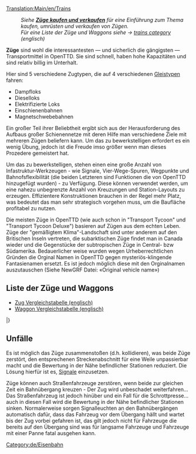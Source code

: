 [[Translation:Main/en/Trains]]{{de/Inhaltsverzeichnis}}
:''Siehe '''[[Main/de/Züge kaufen und verkaufen|Züge kaufen und verkaufen]]''' für eine Einführung zum Thema kaufen, umrüsten und verkaufen von Zügen.''
:''Für eine Liste der Züge und Waggons siehe -> [[Category/en/Trains|trains category]] (englisch)''

'''Züge''' sind wohl die interessantesten — und sicherlich die gängigsten — Transportmittel in OpenTTD. Sie sind schnell, haben hohe Kapazitäten und sind relativ billig im Unterhalt. 

Hier sind 5 verschiedene Zugtypen, die auf 4 verschiedenen [[Main/de/Gleistyp|Gleistypen]] fahren:
*Dampfloks
*Dieselloks
*Elektrifizierte Loks
*Einschienenbahnen
*Magnetschwebebahnen


Ein großer Teil ihrer Beliebtheit ergibt sich aus der Herausforderung des Aufbaus großer Schienennetze mit deren Hilfe man verschiedene Ziele mit mehreren Zügen beliefern kann. Um das zu bewerkstelligen erfordert es ein wenig Übung, jedoch ist die Freude imso größer wenn man dieses Prozedere gemeistert hat.

Um das zu bewerkstelligen, stehen einen eine große Anzahl von Infastruktur-Werkzeugen - wie Signale, Vier-Wege-Spuren, Wegpunkte und Bahnofsflexibilität (die beiden Letzteren sind Funktionen die von OpenTTD hinzugefügt wurden) - zu Verfügung.
Diese können verwendet werden, um eine nahezu unbegrenzte Anzahl von Kreuzungen und Station-Layouts zu erzeugen.
Effizientere Konstruktionen brauchen in der Regel mehr Platz, was bedeutet das man sehr strategisch vorgehen muss, um die Baufläche profitabel zu nutzen.

Die meisten Züge in OpenTTD (wie auch schon in "Transport Tycoon" und "Transport Tycoon Deluxe") basieren auf Zügen aus dem echten Leben. Züge der "gemäßigtem Klima"-Landschaft sind unter anderem auf den Britischen Inseln vertreten, die subarktischen Züge findet man in Canada wieder und die Gegenstücke der subtropischen Züge in Central- bzw Südamerika. Bedauerlicher weise wurden wegen Urheberrechtlichen Gründen die Orginal Namen in OpenTTD gegen mysteriös-klingende Fantasienamen ersetzt. Es ist jedoch möglich diese mit den Orginalnamen auszutauschen (Siehe NewGRF Datei: «Original vehicle name»)  

==Liste der Züge und Waggons==

* [[Main/en/Train Comparison|Zug Vergleichstabelle (englisch)]]
* [[Main/en/Carriages Comparison|Waggon Vergleichstabelle (englisch)]]

{{Template:FahrzeugListe/Start/De}}
{{Template:VehicleTable/Header|Dampf}}
{{Template:VehicleTable/Row
|
*[[File:en/Kirbypaultank.png|Kirby Paul Tank Zugmaschine]] [[Main/de/Kirby Paul Tank|Kirby Paul Tank]]
*[[File:en/Chaneyjubilee.png|Chaney "Jubilee" Zugmaschine]] [[Main/de/Chaney "Jubilee"|Chaney "Jubilee"]]
*[[File:en/Ginzua4.png|Ginzu "A4" Zugmaschine]] [[Main/de/Ginzu "A4"|Ginzu "A4"]]
*[[File:en/Sh8p.png|SH "8P" Zugmaschine]] [[Main/de/SH "8P"|SH "8P"]]
|
*[[File:en/Wills280.png|Wills 2-8-0 Zugmaschine]] [[Main/de/Wills 2-8-0|Wills 2-8-0]]
|
*[[File:en/Wills280.png|Wills 2-8-0 Zugmaschine]] [[Main/de/Wills 2-8-0|Wills 2-8-0]]
|
*[[File:en/Powernautchoochoo.png|Ploddyphut Choo-Choo Zugmaschine]] [[Main/de/Ploddyphut Choo-Choo|Ploddyphut Choo-Choo]]
*[[File:en/Ploddyphutchoochoo.png|Powernaut Choo-Choo Zugmaschine]] [[Main/de/Powernaut Choo-Choo|Powernaut Choo-Choo]]
*[[File:en/Mightymoverchoochoo.png|Might Mover Choo-Choo Zugmaschine]] [[Main/de/Mightymover Choo-Choo|Mightymover Choo-Choo]]
}}
{{Template:VehicleTable/Header|Diesel}}
{{Template:VehicleTable/Row
|
*[[File:en/Manleymoreldmu.png|Manley-Morel DMU Zugmaschine]] [[Main/de/Manley-Morel DMU|Manley-Morel DMU]]
*[[File:en/Shhendry25.png|SH/Hendry "25" Zugmaschine]] [[Main/de/SH/Hendry "25"|SH/Hendry "25"]]
*[[File:en/Uu37.png|UU "37" Zugmaschine]] [[Main/de/UU "37"|UU "37"]]
*[[File:en/Floss47.png|Floss "47" Zugmaschine]] [[Main/de/Floss "47"|Floss "47"]]
*[[File:en/Sh125.png|SH "125" Zugmaschine]] [[Main/de/SH "125"|SH "125"]]
*[[File:en/Dash.png|"Dash" Zugmaschine]] [[Main/de/Dash|'Dash']]
|
*[[File:en/Mjs250.png|MJS 250 Zugmaschine]] [[Main/de/MJS250|MJS250]]
*[[File:en/Kelling3100.png|Kelling 3100 Zugmaschine]] [[Main/de/Kelling 3100|Kelling 3100]]
*[[File:en/Cs4000.png|CS4000 Zugmaschine]] [[Main/de/CS4000|CS4000]]
*[[File:en/Cs2400.png|CS2400 Zugmaschine]] [[Main/de/CS2400|CS2400]]
*[[File:en/Mjs1000.png|MJS 1000 Zugmaschine]] [[Main/de/MJS 1000|MJS 1000]]
*[[File:en/Centennial.png|Centennial Zugmaschine]] [[Main/de/Centennial|Centennial]]
*[[File:en/Turnerturbo.png|Turner Turbo]] [[Main/de/Turner Turbo|Turner Turbo]]
|
*[[File:en/Mjs250.png|MJS 250 Zugmaschine]] [[Main/de/MJS250|MJS250]]
*[[File:en/Kelling3100.png|Kelling 3100 Zugmaschine]] [[Main/de/Kelling 3100|Kelling 3100]]
*[[File:en/Cs4000.png|CS4000 Zugmaschine]] [[Main/de/CS4000|CS4000]]
*[[File:en/Cs2400.png|CS2400 Zugmaschine]] [[Main/de/CS2400|CS2400]]
*[[File:en/Mjs1000.png|MJS 1000 Zugmaschine]] [[Main/de/MJS 1000|MJS 1000]]
*[[File:en/Centennial.png|Centennial Zugmaschine]] [[Main/de/Centennial|Centennial]]
*[[File:en/Turnerturbo.png|Turner Turbo]] [[Main/de/Turner Turbo|Turner Turbo]]
|
*[[File:en/Ploddyphutdiesel.png|Ploddyphut Diesel]] [[Main/de/Ploddyphut Diesel|Ploddyphut Diesel]]
*[[File:en/Powernautdiesel.png|Powernaut Diesel]] [[Main/de/Powernaut Diesel|Powernaut Diesel]]
}}
{{Template:VehicleTable/Header|Elektrisch}}
{{Template:VehicleTable/Row
|
*[[File:en/Sh30.png|SH "30" Zugmaschine]] [[Main/de/SH "30"|SH "30"]]
*[[File:en/Sh40.png|SH "40" Zugmaschine]] [[Main/de/SH "40"|SH "40"]]
*[[File:en/Tim.png|"T.I.M" Zugmaschine]] [[Main/de/"T.I.M."|"T.I.M."]]
*[[File:en/Asiastar.png|"Asiastar" Zugmaschine]] [[Main/de/AsiaStar|"AsiaStar"]]
|
Keine
|
Keine
|
Keine
}}
{{Template:VehicleTable/Header|Einschienenbahn}}
{{Template:VehicleTable/Row
|
*[[File:en/X2001.png|X2001 Monorail Zugmaschine]] [[Main/de/X2001|'X2001']]
*[[File:en/Millenniumz1.png|Milennium 'Z1' Monorail Zugmaschine]] [[Main/de/Millennium Z1|'Millennium Z1']]
|
*[[File:en/X2001.png|X2001 Monorail Zugmaschine]] [[Main/de/X2001|'X2001']]
*[[File:en/Millenniumz1.png|Milennium 'Z1' Monorail Zugmaschine]] [[Main/de/Millennium Z1|'Millennium Z1']]
|
*[[File:en/X2001.png|X2001 Monorail Zugmaschine]] [[Main/de/X2001|'X2001']]
*[[File:en/Millenniumz1.png|Milennium 'Z1' Monorail Zugmaschine]] [[Main/de/Millennium Z1|'Millennium Z1']]
|
*[[File:en/Wizzowowz99.png|Wizzowow 'Z99' Monorail Zugmaschine]] [[Main/de/Wizzowow Z99|Wizzowow Z99]]
}}
{{Template:VehicleTable/Header|Magnetschwebebahn}}
{{Template:VehicleTable/Row
|
*[[File:en/Lev1leviathan.png|MagLev Zugmaschine 1: Leviathan]] [[Main/de/Lev1 'Leviathan'|Lev1 'Leviathan']]
*[[File:en/Lev2cyclops.png|MagLev Zugmaschine 2: Cyclops]] [[Main/de/Lev2 'Cyclops'|Lev2 'Cyclops']]
*[[File:en/Lev3pegasus.png|MagLev Zugmaschine 3: Pegasus]] [[Main/de/Lev3 'Pegasus'|Lev3 'Pegasus']]
*[[File:en/Lev4chimaerarhead.png|MagLev Zugmaschine 4: Chimaera (front)]] [[Main/de/Lev4 'Chimaera'|Lev4 'Chimaera']]
|
*[[File:en/Lev1leviathan.png|MagLev Zugmaschine 1: Leviathan]] [[Main/de/Lev1 'Leviathan'|Lev1 'Leviathan']]
*[[File:en/Lev2cyclops.png|MagLev Zugmaschine 2: Cyclops]] [[Main/de/Lev2 'Cyclops'|Lev2 'Cyclops']]
*[[File:en/Lev3pegasus.png|MagLev Zugmaschine 3: Pegasus]] [[Main/de/Lev3 'Pegasus'|Lev3 'Pegasus']]
*[[File:en/Lev4chimaerarhead.png|MagLev Zugmaschine 4: Chimaera (front)]] [[Main/de/Lev4 'Chimaera'|Lev4 'Chimaera']]
|
*[[File:en/Lev1leviathan.png|MagLev Zugmaschine 1: Leviathan]] [[Main/de/Lev1 'Leviathan'|Lev1 'Leviathan']]
*[[File:en/Lev2cyclops.png|MagLev Zugmaschine 2: Cyclops]] [[Main/de/Lev2 'Cyclops'|Lev2 'Cyclops']]
*[[File:en/Lev3pegasus.png|MagLev Zugmaschine 3: Pegasus]] [[Main/de/Lev3 'Pegasus'|Lev3 'Pegasus']]
*[[File:en/Lev4chimaerarhead.png|MagLev Zugmaschine 4: Chimaera (front)]] [[Main/de/Lev4 'Chimaera'|Lev4 'Chimaera']]
|
*[[File:en/Wizzowowrocketeer.png|Toyland Wizzowow Rocketeer]] [[Main/de/Wizzowow Rocketeer|Wizzowow Rocketeer]]
}}
{{Template:VehicleTable/Header|Waggons}}
{{Template:VehicleTable/Row
|
*[[File:en/Passengercarriage.png|Standard Passenger Carriage]] [[Main/de/Passagierwaggon|Passagierwaggon]]
*[[File:en/Mailvan.png|Standard Mail Van]] [[Main/de/Postwaggon|Postwaggon]]
*[[File:en/Coaltruck.png|Standard Coal Truck]] [[Main/de/Kohlewaggon|Kohlewaggon]]
*[[File:en/OilTanker.png|Standard Oil Tanker]] [[Main/de/Öltanker|Öltanker/De]]
*[[File:en/Livestockvan.png|Standard Livestock Van]] [[Main/de/Lebensmitteltransporter|Lebensmitteltransporter]]
*[[File:en/Goodsvan.png|Standard Goods Van]] [[Main/de/Güterwaggon|Güterwaggon]]
*[[File:en/Grainhopper.png|Standard Grain Hopper]] [[Main/de/Getreidewaggon|Getreidewaggon]]
*[[File:en/Woodtruck.png|Standard Wood Truck]] [[Main/de/Holzwaggon|Holzwaggon]]
*[[File:en/Ironorehopper.png|Standard Iron Ore Hopper]] [[Main/de/Eisenerzwaggon|Eisenerzwaggon]]
*[[File:en/Steeltruck.png|Standard Steel Truck]] [[Main/de/Stahltransporter|Stahltransporter]]
*[[File:en/Armouredvan.png|Standard Armoured Van]] [[Main/de/Sicherheitstransporter|Sicherheitstransporter]]
|
*[[File:en/Passengercarriagex.png|Tropical and Sub-arctic Passenger Carriage]] [[Main/de/Passagierwaggon|Passagierwaggon]]
*[[File:en/Mailvan.png|Standard Mail Van]] [[Main/de/Postwaggon|Postwaggon]]
*[[File:en/Coaltruck.png|Standard Coal Truck]] [[Main/de/Kohlewaggon|Kohlewaggon]]
*[[File:en/OilTanker.png|Standard Oil Tanker]] [[Main/de/Öltanker|Öltanker/De]]
*[[File:en/Livestockvan.png|Standard Livestock Van]] [[Main/de/Lebensmitteltransporter|Lebensmitteltransporter]]
*[[File:en/Goodsvan.png|Standard Goods Van]] [[Main/de/Güterwaggon|Güterwaggon]]
*[[File:en/Grainhopper.png|Standard Grain Hopper]] [[Main/de/Getreidewaggon|Getreidewaggon]]
*[[File:en/Woodtruck.png|Standard Wood Truck]] [[Main/de/Holzwaggon|Holzwaggon]]
*[[File:en/Armouredvan.png|Standard Armoured Van]] [[Main/de/Sicherheitstransporter|Sicherheitstransporter]]
*[[File:en/Foodvan.png|Tropical and Sub-arctic Food Van]] [[Main/de/Tropischer und Sub-arktischer Lebensmitteltransporter|Lebensmitteltransporter]]
*[[File:en/Papertruck.png|Tropical and Sub-arctic Paper Truck]] [[Main/de/Papiertransporter|Papiertransporter]]
|
*[[File:en/Passengercarriagex.png|Tropical and Sub-arctic Passenger Carriage]] [[Main/de/Passagierwaggon|Passagierwaggon]]
*[[File:en/Mailvan.png|Standard Mail Van]] [[Main/de/Postwaggon|Postwaggon]]
*[[File:en/OilTanker.png|Standard Oil Tanker]] [[Main/de/Öltanker|Öltanker/De]]
*[[File:en/Goodsvan.png|Standard Goods Van]] [[Main/de/Güterwaggon|Güterwaggon]]
*[[File:en/Grainhopper.png|Standard Grain Hopper]] [[Main/de/Getreidewaggon|Getreidewaggon]]
*[[File:en/Woodtruck.png|Standard Wood Truck]] [[Main/de/Holzwaggon|Holzwaggon]]
*[[File:en/Armouredvan.png|Standard Armoured Van]] [[Main/de/Sicherheitstransporter|Sicherheitstransporter]]
*[[File:en/Foodvan.png|Tropical and Sub-arctic Food Van]] [[Main/de/Tropischer und Sub-arktischer Lebensmitteltransporter|Lebensmitteltransporter]]
*[[File:en/Copperorehopper.png|Tropical Copper Ore Hopper]] [[Main/de/Kupfererzwaggon|Kupfererzwaggon]]
*[[File:en/Watertanker.png|Tropical Water Tanker]] [[Main/de/Wassertanker|Wassertanker]]
*[[File:en/Fruittruck.png|Tropical Fruit Truck]] [[Main/de/Fruchttransporter|Fruchttransporter]]
*[[File:en/Rubbertruck.png|Tropcial Rubber Truck]] [[Main/de/Kautschukwaggon|Kautschukwaggon]]
|
*[[File:en/Passengercarriagetoyland.png|Standard Passenger Carriage]] [[Main/de/Passagierwaggon|Passagierwaggon]]
*[[File:en/Mailvanx.png|Standard Mail Van]] [[Main/de/Postwaggon|Postwaggon]]
*[[File:en/Sugartruck.png|Toyland Sugar Truck]] [[Main/de/Zuckertransporter|Zuckertransporter]]
*[[File:en/Candyflosshopper.png|Toyland Candyfloss Hopper]] [[Main/de/Zuckerwattewaggon|Zuckerwattewaggon]]
*[[File:en/Toffeehopper.png|Toyland Toffee Hopper]] [[Main/de/Karamellwaggon|Karamellwaggon]]
*[[File:en/Bubblevan.png|Toyland Bubble Van]] [[Main/de/Luftblasentransporter|Luftblasentransporter]]
*[[File:en/Colatanker.png|Toyland Cola Tanker]] [[Main/de/Colatanker|Colatanker]]
*[[File:en/Sweetvan.png|Toyland Sweet Van]] [[Main/de/Bonbontransporter|Bonbontransporter]]
*[[File:en/Toyvan.png|Toyland Toy Van]] [[Main/de/Spielzeugtransporter|Spielzeugtransporter]]
*[[File:en/Batterytruck.png|Toyland Battery Truck]] [[Main/de/Batterietransporter|Batterietransporter]]
*[[File:en/Fuzzydrinktruck.png|Toyland Fuzzy Drink Truck]] [[Main/de/Limonadentransporter|Limonadentransporter]]
*[[File:en/Plastictruck.png|Toyland Plastic Truck]] [[Main/de/Plastiktransporter|Plastiktransporter]]
}}
|}

==Unfälle==
Es ist möglich das Züge zusammenstoßen (d.h. kollidieren), was beide Züge zerstört, den entsprechenen Streckenabschnitt für eine Weile unpassierbar macht und die Bewertung in der Nähe befindlicher Stationen reduziert. Die Lösung hierfür ist es, [[Main/de/Signale|Signale]] einzusetzen.

Züge können auch Straßenfahrzeuge zerstören, wenn beide zur gleichen Zeit ein Bahnübergang kreuzen - Der Zug wird unbeschadet weiterfahren... Das Straßenfahrzeug ist jedoch hinüber und ein Fall für die Schrottpresse... auch in diesen Fall wird die Bewertung in der Nähe befindlicher Stationen sinken. Normalerweise sorgen Signalleuchten an den Bahnübergängen automatisch dafür, dass das Fahrzeug vor dem Übergang hällt und wartet bis der Zug vorbei gefahren ist, das gilt jedoch nicht für Fahrzeuge die bereits auf den Übergang sind was für langsame Fahrzeuge und Fahrzeuge mit einer Panne fatal ausgehen kann. 

[[Category:de/Eisenbahn]]